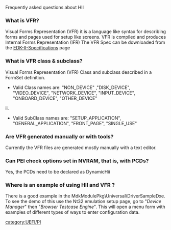 Frequently asked questions about HII

===What is VFR?===
Visual Forms Representation (VFR) it is a language like syntax for describing forms and pages used for setup like screens. VFR is compiled and produces Internal Forms Representation (IFR)
The VFR Spec can be downloaded from the [[EDK-II-Specifications]]  page

 

===What is VFR class & subclass?===
Visual Forms Representation (VFR) Class and subclass described in a FormSet definition.  
*Valid Class names are: "NON_DEVICE" ,"DISK_DEVICE", "VIDEO_DEVICE", "NETWORK_DEVICE", "INPUT_DEVICE", "ONBOARD_DEVICE", "OTHER_DEVICE"
ii.	
*Valid SubClass names are: "SETUP_APPLICATION", "GENERAL_APPLICATION", "FRONT_PAGE", "SINGLE_USE"


===Are VFR generated manually or with tools?===
Currently the VFR files are generated mostly manually with a text editor.

===Can PEI check options set in NVRAM, that is, with PCDs?===
Yes, the PCDs need to be declared as DynamicHii

===Where is an example of using HII and VFR ?===
There is a good example in the MdkModulePkg\Universal\DriverSampleDxe.  To see the demo of this use the Nt32 emulation setup page, go to "''Device Manager''" then "''Browser Testcase Engine''".  This will open a menu form with examples of different types of ways to enter configuration data. 

<!-- [[category:FAQ]] -->
[[category:UEFI/PI]]
<!-- [[category:HII]] -->
<!-- [[category:VFR]] -->